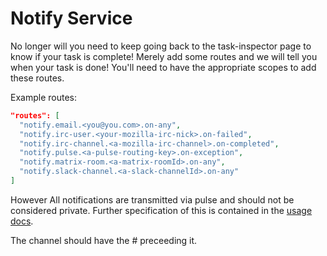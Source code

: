 
# Notify Service

No longer will you need to keep going back to the task-inspector page to know if your task is complete!
Merely add some routes and we will tell you when your task is done!
<Warning>You'll need to have the appropriate scopes to add these routes.</Warning>

Example routes:

```json
"routes": [
  "notify.email.<you@you.com>.on-any",
  "notify.irc-user.<your-mozilla-irc-nick>.on-failed",
  "notify.irc-channel.<a-mozilla-irc-channel>.on-completed",
  "notify.pulse.<a-pulse-routing-key>.on-exception",
  "notify.matrix-room.<a-matrix-roomId>.on-any",
  "notify.slack-channel.<a-slack-channelId>.on-any"
]
```

However All notifications are transmitted via pulse and should not be considered private.
Further specification of this is contained in the [usage docs](/docs/reference/core/notify/usage).

<Warning>The channel should have the # preceeding it.</Warning>
